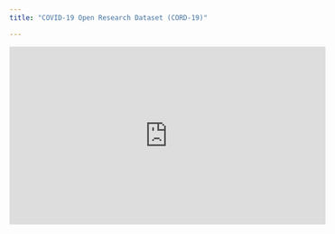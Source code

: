 ```yaml
---
title: "COVID-19 Open Research Dataset (CORD-19)"

---
```


<iframe width="560" height="315" src="https://www.youtube.com/embed/-5HYdBq_PTM" title="YouTube video player" frameborder="0" allow="accelerometer; autoplay; clipboard-write; encrypted-media; gyroscope; picture-in-picture" allowfullscreen></iframe>
